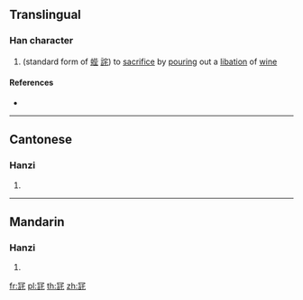 {{character info/new}}
==Translingual==

===Han character===
{{Han char|rn=14|rad=冖|as=10|sn=12|four=|canj=BYRP|ids=⿱冖託}}

# (standard form of [[蜌]] [[詫]]) to [[sacrifice]] by [[pouring]] out a [[libation]] of [[wine]]

====References====
* {{Han ref|kx=0131.040|hdz=10305.070|uh=34C3|ud=13507}}

----

==Cantonese==

===Hanzi===
{{yue-hanzi|jyut=[[dou3]]|y=dou3}}

# {{defn|lang=yue|sort=冖10}}

----

==Mandarin==

===Hanzi===
{{cmn-hanzi|pin=[[dù]] ([[du4]]))|wg=tu<sup>4</sup>}}

# {{defn|lang=cmn|sort=冖10}}

[[fr:㓃]]
[[pl:㓃]]
[[th:㓃]]
[[zh:㓃]]